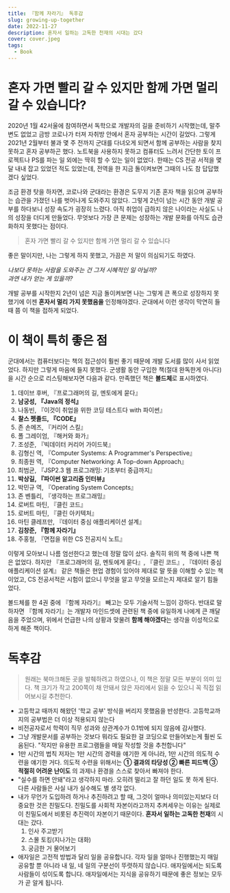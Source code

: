 ```yaml
---
title: 『함께 자라기』 독후감
slug: growing-up-together
date: 2022-11-27
description: 혼자서 일하는 고독한 천재의 시대는 갔다
cover: cover.jpeg
tags:
  - Book
---
```


# 혼자 가면 빨리 갈 수 있지만 함께 가면 멀리 갈 수 있습니다?

2020년 1월 42서울에 참여하면서 독학으로 개발자의 길을 준비하기 시작했는데, 말주변도 없었고 금방 코로나가 터져 자취방 안에서 혼자 공부하는 시간이 길었다. 그렇게 2021년 2월부터 불과 몇 주 전까지 군대를 다녀오게 되면서 함께 공부하는 사람을 찾지 못하고 혼자 공부하곤 했다. 노트북을 사용하지 못하고 컴퓨터도 느려서 간단한 토이 프로젝트나 PS를 파는 일 외에는 딱히 할 수 있는 일이 없었다. 한때는 CS 전공 서적을 몇 달 내내 잡고 있었던 적도 있었는데, 전역을 한 지금 돌이켜보면 그때의 나도 참 답답했겠다 싶었다.

조금 환경 탓을 하자면, 코로나와 군대라는 환경은 도무지 기존 혼자 책을 읽으며 공부하는 습관을 가졌던 나를 벗어나게 도와주지 않았다. 그렇게 2년이 넘는 시간 동안 개발 공부를 하다보니 성장 속도가 굉장히 느렸다. 아직 취업이 급하지 않은 나이라는 사실도 나의 성장을 더디게 만들었다. 무엇보다 가장 큰 문제는 성장하는 개발 문화를 아직도 습관화하지 못했다는 점이다.

> 혼자 가면 빨리 갈 수 있지만 함께 가면 멀리 갈 수 있습니다

좋은 말이지만, 나는 그렇게 하지 못했고, 가끔은 저 말이 의심되기도 하였다.

_나보다 못하는 사람을 도와주는 건 그저 시혜적인 일 아닐까?_  
_과연 내가 얻는 게 있을까?_

개발 공부를 시작한지 2년이 넘은 지금 돌이켜보면 나는 그렇게 큰 폭으로 성장하지 못했기에 이젠 **혼자서 멀리 가지 못했음을** 인정해야겠다. 군대에서 이런 생각이 막연히 들때 쯤 이 책을 접하게 되었다.

# 이 책이 특히 좋은 점

군대에서는 컴퓨터보다는 책의 접근성이 훨씬 좋기 때문에 개발 도서를 많이 사서 읽었었다. 하지만 그렇게 마음에 들지 못했다. 군생활 동안 구입한 책(절대 완독한게 아니다)을 시간 순으로 리스팅해보자면 다음과 같다. 만족했던 책은 **볼드체**로 표시하였다.

1. 데이브 후버, 『프로그래머의 길, 멘토에게 묻다』
2. **남궁성, 『Java의 정석』**
3. 나동빈, 『이것이 취업을 위한 코딩 테스트다 with 파이썬』
4. **찰스 펫졸드, 『CODE』**
5. 존 손메즈, 『커리어 스킬』
6. 폴 그레이엄, 『해커와 화가』
7. 조성준, 『빅데이터 커리어 가이드북』
8. 김형신 역, 『Computer Systems: A Programmer's Perspective』
9. 최종원 역, 『Computer Networking: A Top-down Approach』
10. 최범균, 『JSP2.3 웹 프로그래밍: 기초부터 중급까지』
11. **박상길, 『파이썬 알고리즘 인터뷰』**
12. 박민규 역, 『Operating System Concepts』
13. 존 벤틀리, 『생각하는 프로그래밍』
14. 로버트 마틴, 『클린 코드』
15. 로버트 마틴, 『클린 아키텍처』
16. 마틴 클레프만, 『데이터 중심 애플리케이션 설계』
17. **김창준, 『함께 자라기』**
18. 주홍철, 『면접을 위한 CS 전공지식 노트』

이렇게 모아보니 나름 엄선한다고 했는데 정말 많이 샀다. 솔직히 위의 책 중에 나쁜 책은 없었다. 하지만 『프로그래머의 길, 멘토에게 묻다』, 『클린 코드』, 『데이터 중심 애플리케이션 설계』 같은 책들은 현업 경험이 있어야 제대로 말 뜻을 이해할 수 있는 책이었고, CS 전공서적은 시험이 없으니 무엇을 알고 무엇을 모르는지 제대로 알기 힘들었다.

볼드체를 한 4권 중에 『함께 자라기』 빼고는 모두 기술서적 느낌이 강하다. 반대로 말하자면 『함께 자라기』는 개발자 마인드셋에 관련된 책 중에 유일하게 나에게 큰 깨달음을 주었으며, 위에서 언급한 나의 상황과 맞물려 **함께 해야겠다**는 생각을 이성적으로 하게 해준 책이다.

# 독후감

> 원래는 북마크해둔 곳을 발췌하려고 하였으나, 이 책은 정말 모든 부분이 의미 있다. 책 크기가 작고 200쪽이 채 안돼서 앉은 자리에서 읽을 수 있으니 꼭 직접 읽어보시길 추천한다.

- 고등학교 때까지 해왔던 '학교 공부' 방식을 버리지 못했음을 반성한다. 고등학교까지의 공부법은 더 이상 적용되지 않는다
- 비전공자로서 학력이 직무 성과와 상관계수가 0.1밖에 되지 않음에 감사했다.
- 그냥 개발문서를 공부하는 것보다 뭐라도 필요한 걸 코딩으로 만들어보는게 훨씬 도움된다. "작지만 유용한 프로그램들을 매일 작성할 것을 추천합니다"
- 1만 시간의 법칙 저자는 1만 시간의 경력을 얘기한 게 아니라, 1만 시간의 의도적 수련을 얘기한 거다. 의도적 수련을 위해서는 **① 결과의 타당성 ② 빠른 피드백 ③ 적절히 어려운 난이도** 의 과제나 환경을 스스로 찾아서 빠져야 한다.
- "실수를 하면 안돼"라고 생각하지 마라. 오히려 떨리고 잘 하던 일도 못 하게 된다. 다른 사람들은 사실 내가 실수해도 별 생각 없다.
- 내가 무언가 도입하려 하거나 추진하려고 할 때, 그것이 얼마나 의미있는지보다 더 중요한 것은 친밀도다. 친밀도를 사회적 자본이라고까지 추켜세우는 이유는 실제로 이 친밀도에서 비롯된 추진력이 자본이기 때문이다. **혼자서 일하는 고독한 천재**의 시대는 갔다.
  1. 인사 주고받기
  2. 스몰 토킹(지나가는 대화)
  3. 궁금한 거 물어보기
- 애자일은 고전적 방법과 달리 일을 공유합니다. 각자 일을 얼마나 진행했는지 매일 공유할 뿐 아니라 내 일, 네 일의 구분선이 뚜렷하지 않습니다. 애자일에서는 되도록 사람들이 섞이도록 합니다. 애자일에서는 지식을 공유하기 때문에 좋은 정보는 모두가 곧 알게 됩니다.
